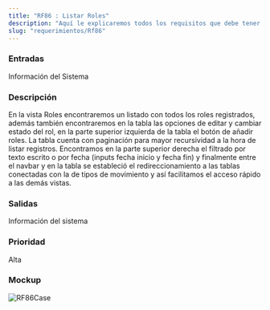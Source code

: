 ```yaml
---
title: "RF86 : Listar Roles"
description: "Aquí le explicaremos todos los requisitos que debe tener para poder usar nuestro software."
slug: "requerimientos/Rf86"
---
```



<h3>Entradas</h3>
Información del Sistema

<h3>Descripción</h3>
En la vista Roles encontraremos un listado con todos los roles registrados, además
también encontraremos en la tabla las opciones de editar y cambiar estado del rol,
en la parte superior izquierda de la tabla el botón de añadir roles. La tabla cuenta
con paginación para mayor recursividad a la hora de listar registros. Encontramos
en la parte superior derecha el filtrado por texto escrito o por fecha (inputs fecha
inicio y fecha fin) y finalmente entre el navbar y en la tabla se estableció el redireccionamiento
a las tablas conectadas con la de tipos de movimiento y así facilitamos el acceso
rápido a las demás vistas.

<h3>Salidas</h3>
Información del sistema

<h3>Prioridad</h3>
Alta

<h3>Mockup</h3>
<Image src={RF86Case} alt="RF86Case" width={3148} height={2270} />
